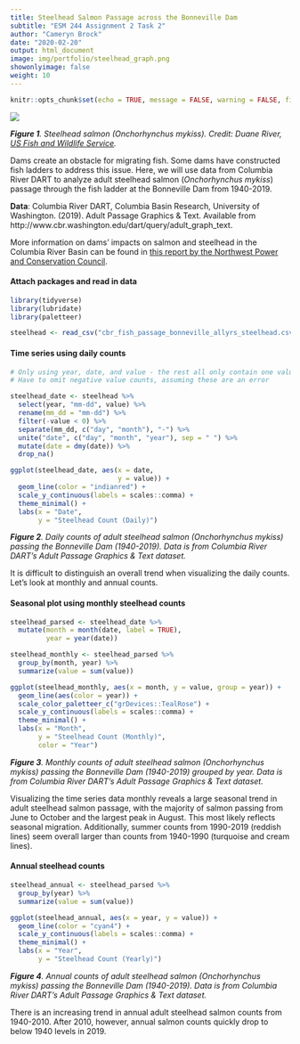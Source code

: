 ```yaml
---
title: Steelhead Salmon Passage across the Bonneville Dam
subtitle: "ESM 244 Assignment 2 Task 2"
author: "Cameryn Brock"
date: "2020-02-20"
output: html_document
image: img/portfolio/steelhead_graph.png
showonlyimage: false
weight: 10
---
```


```r
knitr::opts_chunk$set(echo = TRUE, message = FALSE, warning = FALSE, fig.align = "center", fig.width = 8, fig.height = 5.5)
```


![][1]

***Figure 1**. Steelhead salmon (Onchorhynchus mykiss). Credit: Duane River, [US Fish and Wildlife Service](https://www.fws.gov/fisheries/freshwater-fish-of-america/steelhead_trout.html).*

Dams create an obstacle for migrating fish. Some dams have constructed fish ladders to address this issue. Here, we will use data from Columbia River DART to analyze adult steelhead salmon (*Onchorhynchus mykiss*) passage through the fish ladder at the Bonneville Dam from 1940-2019. 

**Data**: Columbia River DART, Columbia Basin Research, University of Washington. (2019). Adult Passage Graphics & Text. Available from http://www.cbr.washington.edu/dart/query/adult_graph_text.

More information on dams' impacts on salmon and steelhead in the Columbia River Basin can be found in [this report by the Northwest Power and Conservation Council](https://www.nwcouncil.org/reports/columbia-river-history/damsimpacts). 


#### Attach packages and read in data

```r

library(tidyverse)
library(lubridate)
library(paletteer)

steelhead <- read_csv("cbr_fish_passage_bonneville_allyrs_steelhead.csv")

```

#### Time series using daily counts

```r

# Only using year, date, and value - the rest all only contain one value per variable
# Have to omit negative value counts, assuming these are an error

steelhead_date <- steelhead %>% 
  select(year, "mm-dd", value) %>%
  rename(mm_dd = "mm-dd") %>% 
  filter(-value < 0) %>% 
  separate(mm_dd, c("day", "month"), "-") %>% 
  unite("date", c("day", "month", "year"), sep = " ") %>% 
  mutate(date = dmy(date)) %>% 
  drop_na()

ggplot(steelhead_date, aes(x = date,
                           y = value)) + 
  geom_line(color = "indianred") + 
  scale_y_continuous(labels = scales::comma) +
  theme_minimal() + 
  labs(x = "Date",
       y = "Steelhead Count (Daily)")

```

***Figure 2**. Daily counts of adult steelhead salmon (Onchorhynchus mykiss) passing the Bonneville Dam (1940-2019). Data is from Columbia River DART's Adult Passage Graphics & Text dataset.*

It is difficult to distinguish an overall trend when visualizing the daily counts. Let's look at monthly and annual counts. 


#### Seasonal plot using monthly steelhead counts

```r

steelhead_parsed <- steelhead_date %>% 
  mutate(month = month(date, label = TRUE),
         year = year(date))

steelhead_monthly <- steelhead_parsed %>% 
  group_by(month, year) %>% 
  summarize(value = sum(value))

ggplot(steelhead_monthly, aes(x = month, y = value, group = year)) +
  geom_line(aes(color = year)) +
  scale_color_paletteer_c("grDevices::TealRose") +
  scale_y_continuous(labels = scales::comma) +
  theme_minimal() + 
  labs(x = "Month",
       y = "Steelhead Count (Monthly)",
       color = "Year")

```

***Figure 3**. Monthly counts of adult steelhead salmon (Onchorhynchus mykiss) passing the Bonneville Dam (1940-2019) grouped by year. Data is from Columbia River DART's Adult Passage Graphics & Text dataset.*

Visualizing the time series data monthly reveals a large seasonal trend in adult steelhead salmon passage, with the majority of salmon passing from June to October and the largest peak in August. This most likely reflects seasonal migration. Additionally, summer counts from 1990-2019 (reddish lines) seem overall larger than counts from 1940-1990 (turquoise and cream lines). 

#### Annual steelhead counts

```r

steelhead_annual <- steelhead_parsed %>% 
  group_by(year) %>% 
  summarize(value = sum(value))

ggplot(steelhead_annual, aes(x = year, y = value)) + 
  geom_line(color = "cyan4") + 
  scale_y_continuous(labels = scales::comma) +
  theme_minimal() + 
  labs(x = "Year",
       y = "Steelhead Count (Yearly)")

```

***Figure 4**. Annual counts of adult steelhead salmon (Onchorhynchus mykiss) passing the Bonneville Dam (1940-2019). Data is from Columbia River DART's Adult Passage Graphics & Text dataset.*

There is an increasing trend in annual adult steelhead salmon counts from 1940-2010. After 2010, however, annual salmon counts quickly drop to below 1940 levels in 2019. 

[1]: /img/portfolio/steelhead.png